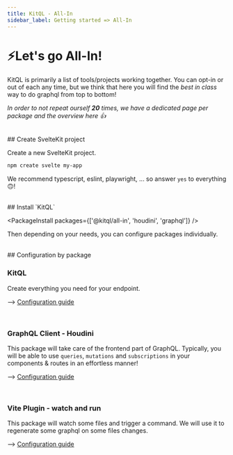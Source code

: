 ```yaml
---
title: KitQL - All-In
sidebar_label: Getting started => All-In
---
```


# ⚡Let's go All-In!

KitQL is primarily a list of tools/projects working together. You can opt-in or out of each any time,
but we think that here you will find the _best in class_ way to do graphql from top to bottom!

_In order to not repeat ourself **20** times, we have a dedicated page per package and the overview here 👍_

<br />
## Create SvelteKit project

Create a new SvelteKit project.

```sh
npm create svelte my-app
```

We recommend typescript, eslint, playwright, ... so answer `yes` to everything 🙃!

<br />
## Install `KitQL`

<PackageInstall packages={['@kitql/all-in', 'houdini', 'graphql']} />

Then depending on your needs, you can configure packages individually.

<br />
## Configuration by package

### KitQL

Create everything you need for your endpoint.

--> [Configuration guide](/docs/setup/02_server)

<br />

### GraphQL Client - Houdini

This package will take care of the frontend part of GraphQL. Typically, you will be able to
use `queries`, `mutations` and `subscriptions` in your components & routes in an effortless manner!

--> [Configuration guide](/docs/setup/01_houdini)

<br />

### Vite Plugin - watch and run

This package will watch some files and trigger a command. We will use it to regenerate some graphql on some files changes.

--> [Configuration guide](/docs/setup/03_vite-plugin-watch-and-run)
